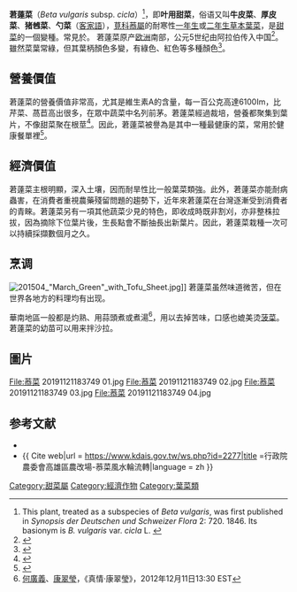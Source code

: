{{Infraspeciesbox
| name = 莙薘菜
| image = Swiss Chard.jpg
| image_width = 240px
| image_caption = 莙薘菜
| genus = Beta
| species = vulgaris
| subspecies = cicla
| species_link = 甜菜
| authority = ([[林奈|L.]]) [[K.Koch|K.Koch]]
| synonyms = *''Beta vulgaris'' var. ''cicla'' <small>L.</small> ([[basionym|basionym]])
| synonyms_ref = <ref name=trop1/><ref name=trop2>The basionym of ''B. vulgaris'' subsp. ''cicla'' (''B. vulgaris'' var. ''cicla'' L.) was originally described and published in ''[[Species_Plantarum|Species Plantarum]]'' 1: 222. 1753. {{cite web |url=http://www.tropicos.org/Name/7200834 |title=Name - ''Beta vulgaris'' var. ''cicla'' L. |quote=Annotation: as "Cicla" |work=Tropicos |publisher=Missouri Botanical Garden |location=Saint Louis, Missouri |accessdate=2011-08-26 |language=en |archive-date=2018-09-18 |archive-url=https://web.archive.org/web/20180918195655/http://www.tropicos.org/Name/7200834 |dead-url=no }}</ref>
}}
'''莙薘菜'''（''Beta vulgaris'' subsp. ''cicla''）<ref name=trop1>This plant, treated as a subspecies of ''Beta vulgaris'', was first published in ''Synopsis der Deutschen und Schweizer Flora'' 2: 720. 1846. Its basionym is ''B. vulgaris'' var. ''cicla'' L. {{cite web |url=http://www.tropicos.org/Name/7201442 |title=Name - ''Beta vulgaris'' subsp. ''cicla'' (L.) W.D.J.Koch |quote=Basionym: ''Beta vulgaris'' var. ''cicla'' L. |work=Tropicos |publisher=[[Missouri_Botanical_Garden|Missouri Botanical Garden]] |location=[[Saint_Louis,_Missouri|Saint Louis, Missouri]] |accessdate=2011-08-26 |language=en |archive-date=2018-10-17 |archive-url=https://web.archive.org/web/20181017174306/http://www.tropicos.org/Name/7201442 |dead-url=no }}</ref>，即'''叶用甜菜'''，俗语又叫'''牛皮菜'''、'''厚皮菜'''、'''猪乸菜'''、'''勺菜'''（[[客家語|客家語]]），[[莧科|莧科]][[菾屬|菾屬]]的耐寒性[[一年生植物|一年生]]或[[二年生植物|二年生]][[草本植物|草本]][[葉菜|葉菜]]，是[[甜菜|甜菜]]的一個變種。常見於{{link-en|地中海料理|Mediterranean cuisine}}。
莙薘菜原产[[欧洲|欧洲]]南部，公元5世纪由阿拉伯传入中国<ref>{{Cite web |url=http://www.zwbk.org/MyLemmaShow.aspx?lid=232714 |title=见《中文百科在线》“牛皮菜”词条。 |access-date=2012-07-31 |archive-url=https://web.archive.org/web/20120730040434/http://www.zwbk.org/MyLemmaShow.aspx?lid=232714 |archive-date=2012-07-30 |dead-url=yes }}</ref>。雖然菜葉常綠，但其葉柄顏色多變，有綠色、紅色等多種顏色<ref name="New York Times">{{cite news |url=http://topics.nytimes.com/top/news/health/series/recipes_for_health/chard/index.html |title=Recipes for Health: Chard |date=2011-11-17 |publisher=[[紐約時報|The New York Times]] |language=en |accessdate=2012-12-14 |archive-date=2015-09-06 |archive-url=https://web.archive.org/web/20150906051532/http://topics.nytimes.com/top/news/health/series/recipes_for_health/chard/index.html |dead-url=no }}</ref>。

== 營養價值 ==
莙薘菜的營養價值非常高，尤其是維生素A的含量，每一百公克高達6100Im，比芹菜、萵苣高出很多，在眾中蔬菜中名列前茅。莙薘菜經過裁培，營養都聚集到葉片，不像甜菜聚在根莖<ref name = "WiseGeek">{{cite web |url=http://www.wisegeek.com/what-is-chard.htm |title=What is Chard? |date=2011-11-17 |publisher=Wise Geek |language=en |access-date=2012-12-14 |archive-date=2020-12-04 |archive-url=https://web.archive.org/web/20201204082002/https://www.wisegeek.com/what-is-chard.htm |dead-url=no }}</ref>。因此，莙薘菜被譽為是其中一種最健康的菜，常用於健康餐單裡<ref name="WHFoods">{{cite web |url=http://whfoods.org/genpage.php?tname=foodspice&dbid=16 |title=World's Healthiest Foods: Swiss chard - What's New and Beneficial About Swiss Chard |publisher=George Mateljan Foundation |date=2011-11-17 |language=en |access-date=2012-12-14 |archive-date=2021-04-21 |archive-url=https://web.archive.org/web/20210421020716/http://www.whfoods.org/genpage.php?tname=foodspice&dbid=16 |dead-url=no }}</ref>。

== 經濟價值 ==
莙薘菜主根明顯，深入土壤，因而耐旱性比一般葉菜類強。此外，莙薘菜亦能耐病蟲害，在消費者重視農藥殘留問題的趨勢下，近年來莙薘菜在台灣逐漸受到消費者的青睞。莙薘菜另有一項其他蔬菜少見的特色，即收成時既非割刈，亦非整株拉拔，因為摘除下位葉片後，生長點會不斷抽長出新葉片。因此，莙薘菜栽種一次可以持續採擷數個月之久。

== 烹调 ==
[[File:201504_"March_Green"_with_Tofu_Sheet.jpg|thumb]]]]
莙薘菜虽然味道微苦，但在世界各地方的料理均有出现。

華南地區一般都是灼熟、用蒜頭煮或煮湯<ref>[[何廣義|何廣義]]、[[康翠瑩|康翠瑩]]，《真情‧康翠瑩》，2012年12月11日13:30 EST</ref>，用以去掉苦味，口感也媲美烫[[菠菜|菠菜]]。莙薘菜的幼苗可以用来拌沙拉。

== 圖片 ==
<gallery>
File:菾菜 20191121183749 01.jpg
File:菾菜 20191121183749 02.jpg
File:菾菜 20191121183749 03.jpg
File:菾菜 20191121183749 04.jpg
</gallery>

==参考文献==
{{reflist}}
{{refbegin}}
* {{CPNI| zh=厚皮菜 | id=172-23201 | binomial=Beta vulgaris | authority=L. | var=cicla | accessdate=2013-01-18}}
*{{ Cite web|url = https://www.kdais.gov.tw/ws.php?id=2277|title =行政院農委會高雄區農改場-菾菜風水輪流轉|language = zh }}
{{refend}}
{{Taxonbar|from=Q157954}}

[[Category:甜菜屬|Category:甜菜屬]]
[[Category:經濟作物|Category:經濟作物]]
[[Category:葉菜類|Category:葉菜類]]